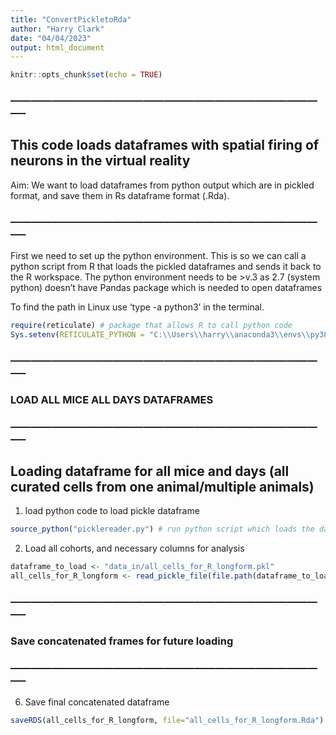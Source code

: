 ```yaml
---
title: "ConvertPickletoRda"
author: "Harry Clark"
date: "04/04/2023"
output: html_document
---
```


```r
knitr::opts_chunk$set(echo = TRUE)
```

### ----------------------------------------------------------------------------------------------- ###

## This code loads dataframes with spatial firing of neurons in the virtual reality

Aim: We want to load dataframes from python output which are in pickled format, and save them in Rs dataframe format (.Rda). 

### ----------------------------------------------------------------------------------------------- ###


First we need to set up the python environment. This is so we can call a python script from R that loads the pickled dataframes and sends it back to the R workspace. 
The python environment needs to be >v.3 as 2.7 (system python) doesn't have Pandas package which is needed to open dataframes

To find the path in Linux use 'type -a python3' in the terminal.
```r
require(reticulate) # package that allows R to call python code
Sys.setenv(RETICULATE_PYTHON = "C:\\Users\\harry\\anaconda3\\envs\\py38\\python.exe")
```


### ----------------------------------------------------------------------------------------------- ###

### LOAD ALL MICE ALL DAYS DATAFRAMES

### ----------------------------------------------------------------------------------------------- ###

## Loading dataframe for all mice and days (all curated cells from one animal/multiple animals)

1. load python code to load pickle dataframe
```r
source_python("picklereader.py") # run python script which loads the dataframes - should be in working directory
```

2. Load all cohorts, and necessary columns for analysis

```r
dataframe_to_load <- "data_in/all_cells_for_R_longform.pkl"
all_cells_for_R_longform <- read_pickle_file(file.path(dataframe_to_load)) 
```
### ----------------------------------------------------------------------------------------------- ###

### Save concatenated frames for future loading

### ----------------------------------------------------------------------------------------------- ###
6. Save final concatenated dataframe
```r
saveRDS(all_cells_for_R_longform, file="all_cells_for_R_longform.Rda")
```